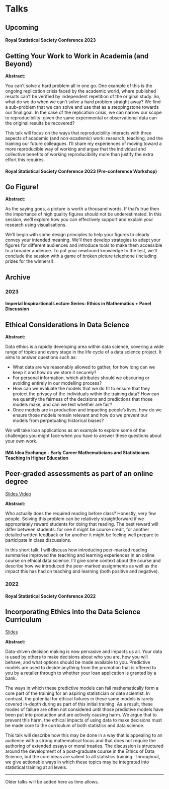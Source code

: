 # Talks

## Upcoming

#### Royal Statistical Society Conference 2023

:::{.callout-warning appearance="minimal" collapse=true}
## Getting Your Work to Work in Academia (and Beyond) 

<!--<a href="../assets/talks/slides/RSS_2022_slides_zak_varty.pdf" class="btn btn-outline-primary folat-end">Slides <span class="bi bi-file-pdf"></span></a>-->

__Abstract:__

You can't solve a hard problem all in one go. One example of this is the ongoing replication crisis faced by the academic world, where published results can't be verified by independent repetition of the original study. So, what do we do when we can't solve a hard problem straight away? We find a sub-problem that we can solve and use that as a steppingstone towards our final goal. In the case of the replication crisis, we can narrow our scope to reproducibility: given the same experimental or observational data can the original results be recovered?

This talk will focus on the ways that reproducibility interacts with three aspects of academic (and non-academic) work: research, teaching, and the training our future colleagues. I'll share my experiences of moving toward a more reproducible way of working and argue that the individual and collective benefits of working reproducibility more than justify the extra effort this requires.
:::


#### Royal Statistical Society Conference 2023 (Pre-conference Workshop)

:::{.callout-warning appearance="minimal" collapse=true}
## Go Figure!

<!--<a href="../assets/talks/slides/RSS_2022_slides_zak_varty.pdf" class="btn btn-outline-primary folat-end">Slides <span class="bi bi-file-pdf"></span></a>-->

__Abstract:__

As the saying goes, a picture is worth a thousand words. If that’s true then the importance of high quality figures should not be underestimated. In this session, we’ll explore how you can effectively support and explain your research using visualisations.

We’ll begin with some design principles to help your figures to clearly convey your intended meaning. We’ll then develop strategies to adapt your figures for different audiences and introduce tools to make them accessible to a broader audience. To put your newfound knowledge to the test, we’ll conclude the session with a game of broken picture telephone (including prizes for the winners!).
:::


## Archive 

### 2023

#### Imperial Inspirartional Lecture Series: Ethics in Mathematics + Panel Discussion

:::{.callout-warning appearance="minimal" collapse=true}
## Ethical Considerations in Data Science

__Abstract:__

Data ethics is a rapidly developing area within data science, covering a wide range of topics and every stage in the life cycle of a data science project. It aims to answer questions such as:

- What data are we reasonably allowed to gather, for how long can we keep it and how do we store it securely?
- For personal information, which attributes should we obscuring or avoiding entirely in our modelling process? 
- How can we evaluate the models that we do fit to ensure that they protect the privacy of the individuals within the training data? How can we quantify the fairness of the decisions and predictions that those models make, and can we test whether are fair? 
- Once models are in production and impacting people's lives, how do we ensure those models remain relevant and how do we prevent our models from perpetuating historical biases? 

We will take loan applications as an example to explore some of the challenges you might face when you have to answer these questions about your own work.

:::


#### IMA Idea Exchange - Early Career Mathematicians and Statisticians Teaching in Higher Education

:::{.callout-warning appearance="minimal" collapse=true}
## Peer-graded assessments as part of an online degree

<a href="../assets/talks/slides/2023_IMA_peer-graded-assessments.pdf" class="btn btn-outline-primary folat-end">Slides <span class="bi bi-file-pdf"></span></a> 
<a href="https://youtu.be/gxFc3qnmsQY?t=8240" target="_blank" rel="noopener noreferrer" class="btn btn-outline-primary folat-end">Video <span class="bi bi-youtube"></span></a> 

__Abstract:__

Who actually does the required reading before class? Honestly, very few people. Solving this problem can be relatively straightforward if we appropriately reward students for doing that reading. The best reward will differ between students: for one it might be course credit, for another detailed written feedback or for another it might be feeling well prepare to participate in class discussions. 

In this short talk, I will discuss how introducing peer-marked reading summaries improved the teaching and learning experiences in an online course on ethical data science. I'll give some context about the course and describe how we introduced the peer-marked assignments as well as the impact this has had on teaching and learning (both positive and negative).
:::

### 2022 

#### Royal Statistical Society Conference 2022

:::{.callout-warning title="Abstract" appearance="minimal" collapse=true}
## Incorporating Ethics into the Data Science Curriculum 

<a href="../assets/talks/slides/2022_RSS_slides_zak_varty.pdf" class="btn btn-outline-primary folat-end">Slides <span class="bi bi-file-pdf"></span></a>

__Abstract:__

Data-driven decision making is now pervasive and impacts us all. Your data is used by others to make decisions about who you are, how you will behave, and what options should be made available to you. Predictive models are used to decide anything from the promotion that is offered to you by a retailer through to whether your loan application is granted by a bank.  

The ways in which these predictive models can fail mathematically form a core part of the training for an aspiring statistician or data scientist. In contrast, the potential for ethical failures in these same models is rarely covered in-depth during as part of this initial training. As a result, these modes of failure are often not considered until those predictive models have been put into production and are actively causing harm. We argue that to prevent this harm, the ethical impacts of using data to make decisions must be made core to the curriculum of both statistics and data science.  

This talk will describe how this may be done in a way that is appealing to an audience with a strong mathematical focus and that does not require the authoring of extended essays or moral treaties. The discussion is structured around the development of a post-graduate course in the Ethics of Data Science, but the core ideas are salient to all statistics training. Throughout, we give actionable ways in which these topics may be integrated into statistical training at all levels. 
:::

----

Older talks will be added here as time allows. 